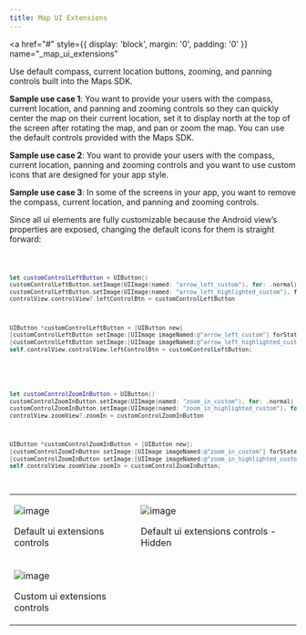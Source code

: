 ```yaml
---
title: Map UI Extensions
---
```


<a
  href="#"
  style={{ display: 'block', margin: '0', padding: '0' }}
  name="_map_ui_extensions"
></a>

Use default compass, current location buttons, zooming, and panning controls built into the Maps
SDK.

**Sample use case 1**: You want to provide your users with the compass, current location, and
panning and zooming controls so they can quickly center the map on their current location, set it to
display north at the top of the screen after rotating the map, and pan or zoom the map. You can use
the default controls provided with the Maps SDK.

**Sample use case 2**: You want to provide your users with the compass, current location, panning
and zooming controls and you want to use custom icons that are designed for your app style.

**Sample use case 3**: In some of the screens in your app, you want to remove the compass, current
location, and panning and zooming controls.

Since all ui elements are fully customizable because the Android view’s properties are exposed,
changing the default icons for them is straight forward:

<Code>

```swift
let customControlLeftButton = UIButton()
customControlLeftButton.setImage(UIImage(named: "arrow_left_custom"), for: .normal)
customControlLeftButton.setImage(UIImage(named: "arrow_left_highlighted_custom"), for: .highlighted)
controlView.controlView?.leftControlBtn = customControlLeftButton
```

```objectivec
UIButton *customControlLeftButton = [UIButton new]
[customControlLeftButton setImage:[UIImage imageNamed:@"arrow_left_custom"] forState:UIControlStateNormal];
[customControlLeftButton setImage:[UIImage imageNamed:@"arrow_left_highlighted_custom"] forState:UIControlStateHighlighted];
self.controlView.controlView.leftControlBtn = customControlLeftButton;
```

</Code>
<Code>

```swift
let customControlZoomInButton = UIButton()
customControlZoomInButton.setImage(UIImage(named: "zoom_in_custom"), for: .normal)
customControlZoomInButton.setImage(UIImage(named: "zoom_in_highlighted_custom"), for: .highlighted)
controlView.zoomView?.zoomIn = customControlZoomInButton
```

```objectivec
UIButton *customControlZoomInButton = [UIButton new];
[customControlZoomInButton setImage:[UIImage imageNamed:@"zoom_in_custom"] forState:UIControlStateNormal];
[customControlZoomInButton setImage:[UIImage imageNamed:@"zoom_in_highlighted_custom"] forState:UIControlStateHighlighted];
self.controlView.zoomView.zoomIn = customControlZoomInButton;
```

</Code>

<table>
  <tbody>
    <tr>
      <td>
        <ContentWrapper maxWidth="350px" objectFit="contain">
          <p>
            <img src="../images/MapSwitchingLayers1image.png" alt="image" />
          </p>
        </ContentWrapper>
        <p>Default ui extensions controls</p>
      </td>
      <td>
        <ContentWrapper maxWidth="350px" objectFit="contain">
          <p>
            <img src="../images/MapSwitchingLayers2image.png" alt="image" />
          </p>
        </ContentWrapper>
        <p>Default ui extensions controls - Hidden</p>
      </td>
    </tr>
    <tr>
      <td>
        <ContentWrapper maxWidth="350px" objectFit="contain">
          <p>
            <img src="../images/MapSwitchingLayers3image.png" alt="image" />
          </p>
        </ContentWrapper>
        <p>Custom ui extensions controls</p>
      </td>
      <td></td>
    </tr>
  </tbody>
</table>